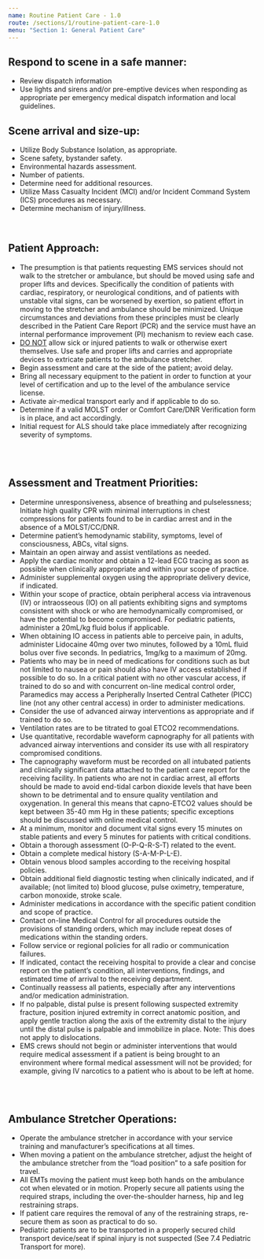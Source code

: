 ```yaml
---
name: Routine Patient Care - 1.0
route: /sections/1/routine-patient-care-1.0
menu: "Section 1: General Patient Care"
---
```



<h2 id="response">
  Respond to scene in a safe manner:
</h2>

<ul>
  <li>Review dispatch information</li>
  <li>Use lights and sirens and/or pre-emptive devices when responding as appropriate per emergency medical dispatch information and local guidelines.</li>
</ul>

<h2 id="scene-arrival">
  Scene arrival and size-up:
</h2>

<ul>
  <li>Utilize Body Substance Isolation, as appropriate.</li>
  <li>Scene safety, bystander safety.</li>
  <li>Environmental hazards assessment.</li>
  <li>Number of patients.</li>
  <li>Determine need for additional resources.</li>
  <li>Utilize Mass Casualty Incident (MCI) and/or Incident Command System (ICS) procedures as necessary.</li>
  <li>Determine mechanism of injury/illness.</li>
</ul>

<br />

<h2 id="patient-approach">
  Patient Approach:
</h2>

<ul>
  <li>
    The presumption is that patients requesting EMS services should not walk to the stretcher or
    ambulance, but should be moved using safe and proper lifts and devices. Specifically the
    condition of patients with cardiac, respiratory, or neurological conditions, and of patients with
    unstable vital signs, can be worsened by exertion, so patient effort in moving to the stretcher and
    ambulance should be minimized. Unique circumstances and deviations from these principles
    must be clearly described in the Patient Care Report (PCR) and the service must have an internal
    performance improvement (PI) mechanism to review each case.
  </li>
  <li>
    <u>DO NOT</u> allow sick or injured patients to walk or otherwise exert themselves. Use safe and proper
    lifts and carries and appropriate devices to extricate patients to the ambulance stretcher.
  </li>
  <li>
    Begin assessment and care at the side of the patient; avoid delay.
  </li>
  <li>
    Bring all necessary equipment to the patient in order to function at your level of certification and
    up to the level of the ambulance service license.
  </li>
  <li>
    Activate air-medical transport early and if applicable to do so.
  </li>
  <li>
    Determine if a valid MOLST order or Comfort Care/DNR Verification form is in place, and act
    accordingly.
  </li>
  <li>
    Initial request for ALS should take place immediately after recognizing severity of symptoms.
  </li>
</ul>

<br /><br />

<h2 id="assessment-and-treatment-priorities">
  Assessment and Treatment Priorities:
</h2>

<ul>
  <li>
    Determine unresponsiveness, absence of breathing and pulselessness; Initiate high quality CPR
    with minimal interruptions in chest compressions for patients found to be in cardiac arrest and in
    the absence of a MOLST/CC/DNR.
  </li>
  <li>
    Determine patient’s hemodynamic stability, symptoms, level of consciousness, ABCs, vital signs.
  </li>
  <li>
    Maintain an open airway and assist ventilations as needed.
  </li>
  <li>
    Apply the cardiac monitor and obtain a 12-lead ECG tracing as soon as possible when clinically
    appropriate and within your scope of practice.
  </li>
  <li>
    Administer supplemental oxygen using the appropriate delivery device, if indicated.
  </li>
  <li>
    Within your scope of practice, obtain peripheral access via intravenous (IV) or intraosseous (IO)
    on all patients exhibiting signs and symptoms consistent with shock or who are hemodynamically
    compromised, or have the potential to become compromised. For pediatric patients, administer a
    20mL/kg fluid bolus if applicable.
  </li>
  <li>
    When obtaining IO access in patients able to perceive pain, in adults, administer Lidocaine 40mg
    over two minutes, followed by a 10mL fluid bolus over five seconds. In pediatrics, 1mg/kg to a
    maximum of 20mg.
  </li>
  <li>
    Patients who may be in need of medications for conditions such as but not limited to nausea or
    pain should also have IV access established if possible to do so.
    In a critical patient with no other vascular access, if trained to do so and with concurrent on-line
  medical control order, Paramedics may access a Peripherally Inserted Central Catheter (PICC)
    line (not any other central access) in order to administer medications.
  </li>
  <li>
    Consider the use of advanced airway interventions as appropriate and if trained to do so.
  </li>
  <li>
    Ventilation rates are to be titrated to goal ETCO2 recommendations.
  </li>
  <li>
    Use quantitative, recordable waveform capnography for all patients with advanced airway
    interventions and consider its use with all respiratory compromised conditions.
  </li>
  <li>
    The capnography waveform must be recorded on all intubated patients and clinically significant
    data attached to the patient care report for the receiving facility. In patients who are not in cardiac
    arrest, all efforts should be made to avoid end-tidal carbon dioxide levels that have been shown to
    be detrimental and to ensure quality ventilation and oxygenation. In general this means that
    capno-ETCO2 values should be kept between 35-40 mm Hg in these patients; specific exceptions
    should be discussed with online medical control.
  </li>
  <li>
    At a minimum, monitor and document vital signs every 15 minutes on stable patients and every 5
    minutes for patients with critical conditions.
  </li>
  <li>
    Obtain a thorough assessment (O-P-Q-R-S-T) related to the event.
  </li>
  <li>
    Obtain a complete medical history (S-A-M-P-L-E).
  </li>
  <li>
    Obtain venous blood samples according to the receiving hospital policies.
  </li>
  <li>
    Obtain additional field diagnostic testing when clinically indicated, and if available; (not limited to)
    blood glucose, pulse oximetry, temperature, carbon monoxide, stroke scale.
  </li>
  <li>
    Administer medications in accordance with the specific patient condition and scope of practice.
  </li>
  <li>
    Contact on-line Medical Control for all procedures outside the provisions of standing orders, which
    may include repeat doses of medications within the standing orders.
  </li>
  <li>
    Follow service or regional policies for all radio or communication failures.
  </li>
  <li>
    If indicated, contact the receiving hospital to provide a clear and concise report on the patient’s
    condition, all interventions, findings, and estimated time of arrival to the receiving department.
  </li>
  <li>
    Continually reassess all patients, especially after any interventions and/or medication
    administration.
  </li>
  <li>
    If no palpable, distal pulse is present following suspected extremity fracture, position injured
    extremity in correct anatomic position, and apply gentle traction along the axis of the extremity
    distal to the injury until the distal pulse is palpable and immobilize in place. Note: This does not
    apply to dislocations.
  </li>
  <li>
    EMS crews should not begin or administer interventions that would require medical assessment if
    a patient is being brought to an environment where formal medical assessment will not be
    provided; for example, giving IV narcotics to a patient who is about to be left at home.
  </li>
</ul>

<br /><br />

<h2 id="stretcher-operations">
  Ambulance Stretcher Operations:
</h2>

<ul>
  <li>
    Operate the ambulance stretcher in accordance with your service training and manufacturer’s
    specifications at all times.
  </li>
  <li>
    When moving a patient on the ambulance stretcher, adjust the height of the ambulance stretcher
    from the “load position” to a safe position for travel.
  </li>
  <li>
    All EMTs moving the patient must keep both hands on the ambulance cot when elevated or in
    motion. Properly secure all patients using the required straps, including the over-the-shoulder
    harness, hip and leg restraining straps.
  </li>
  <li>
    If patient care requires the removal of any of the restraining straps, re-secure them as soon as
    practical to do so.
  </li>
  <li>
    Pediatric patients are to be transported in a properly secured child transport device/seat if spinal
    injury is not suspected <Link to="/sections/7/pediatric-transport-7.4">(See 7.4 Pediatric Transport for more). </Link>
  </li>
</ul>
